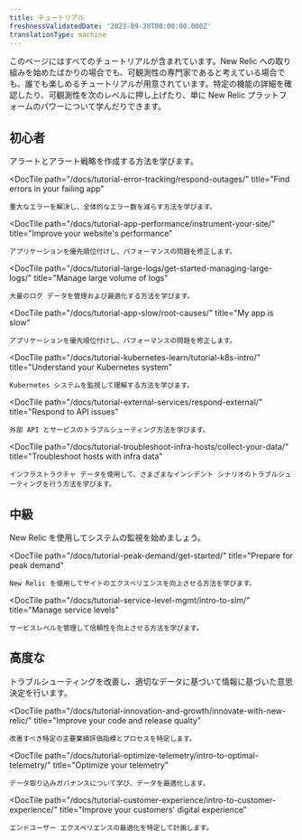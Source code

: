 ```yaml
---
title: チュートリアル
freshnessValidatedDate: '2023-09-28T00:00:00.000Z'
translationType: machine
---
```


このページにはすべてのチュートリアルが含まれています。New Relic への取り組みを始めたばかりの場合でも、可観測性の専門家であると考えている場合でも、誰でも楽しめるチュートリアルが用意されています。特定の機能の詳細を確認したり、可観測性を次のレベルに押し上げたり、単に New Relic プラットフォームのパワーについて学んだりできます。

## 初心者

<DocTiles>
  <DocTile
    path="/docs/tutorial-create-alerts/create-new-relic-alerts/"
    title="Create and manage alerts"
  >
    アラートとアラート戦略を作成する方法を学びます。
  </DocTile>

  <DocTile
    path="/docs/tutorial-error-tracking/respond-outages/"
    title="Find errors in your failing app"
  >
    重大なエラーを解決し、全体的なエラー数を減らす方法を学びます。
  </DocTile>

  <DocTile
    path="/docs/tutorial-app-performance/instrument-your-site/"
    title="Improve your website's performance"
  >
    アプリケーションを優先順位付けし、パフォーマンスの問題を修正します。
  </DocTile>

  <DocTile
    path="/docs/tutorial-large-logs/get-started-managing-large-logs/"
    title="Manage large volume of logs"
  >
    大量のログ データを管理および最適化する方法を学びます。
  </DocTile>

  <DocTile
    path="/docs/tutorial-app-slow/root-causes/"
    title="My app is slow"
  >
    アプリケーションを優先順位付けし、パフォーマンスの問題を修正します。
  </DocTile>

  <DocTile
    path="/docs/tutorial-kubernetes-learn/tutorial-k8s-intro/"
    title="Understand your Kubernetes system"
  >
    Kubernetes システムを監視して理解する方法を学びます。
  </DocTile>

  <DocTile
    path="/docs/tutorial-external-services/respond-external/"
    title="Respond to API issues"
  >
    外部 API とサービスのトラブルシューティング方法を学びます。
  </DocTile>

  <DocTile
    path="/docs/tutorial-troubleshoot-infra-hosts/collect-your-data/"
    title="Troubleshoot hosts with infra data"
  >
    インフラストラクチャ データを使用して、さまざまなインシデント シナリオのトラブルシューティングを行う方法を学びます。
  </DocTile>
</DocTiles>

## 中級

<DocTiles>
  <DocTile
    path="/docs/tutorial-dd-migration/migrating-from-dd/"
    title="Migrate from Datadog"
  >
    New Relic を使用してシステムの監視を始めましょう。
  </DocTile>

  <DocTile
    path="/docs/tutorial-peak-demand/get-started/"
    title="Prepare for peak demand"
  >
    New Relic を使用してサイトのエクスペリエンスを向上させる方法を学びます。
  </DocTile>

  <DocTile
    path="/docs/tutorial-service-level-mgmt/intro-to-slm/"
    title="Manage service levels"
  >
    サービスレベルを管理して信頼性を向上させる方法を学びます。
  </DocTile>
</DocTiles>

## 高度な

<DocTiles>
  <DocTile
    path="/docs/tutorial-reporting-data/capture-the-right-data/"
    title="Capture the right data"
  >
    トラブルシューティングを改善し、適切なデータに基づいて情報に基づいた意思決定を行います。
  </DocTile>

  <DocTile
    path="/docs/tutorial-innovation-and-growth/innovate-with-new-relic/"
    title="Improve your code and release qualty"
  >
    改善すべき特定の主要業績評価指標とプロセスを特定します。
  </DocTile>

  <DocTile
    path="/docs/tutorial-optimize-telemetry/intro-to-optimal-telemetry/"
    title="Optimize your telemetry"
  >
    データ取り込みガバナンスについて学び、データを最適化します。
  </DocTile>

  <DocTile
    path="/docs/tutorial-customer-experience/intro-to-customer-experience/"
    title="Improve your customers' digital experience"
  >
    エンドユーザー エクスペリエンスの最適化を特定して計画します。
  </DocTile>
</DocTiles>